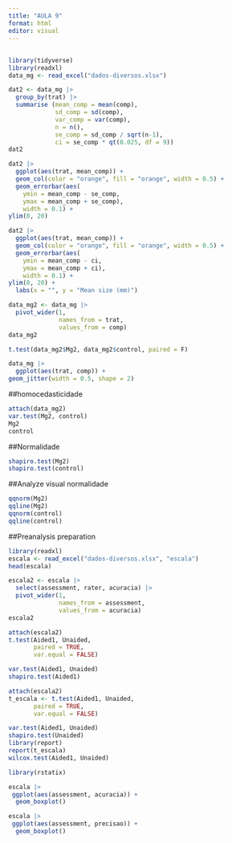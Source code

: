 ---
title: "AULA 9"
format: html
editor: visual
---

## 

```{r}
library(tidyverse)
library(readxl)
data_mg <- read_excel("dados-diversos.xlsx")

dat2 <- data_mg |> 
  group_by(trat) |> 
  summarise (mean_comp = mean(comp),
             sd_comp = sd(comp),
             var_comp = var(comp),
             n = n(),
             se_comp = sd_comp / sqrt(n-1),
             ci = se_comp * qt(0.025, df = 9))
dat2
```

```{r}
dat2 |> 
  ggplot(aes(trat, mean_comp)) +
  geom_col(color = "orange", fill = "orange", width = 0.5) +
  geom_errorbar(aes(
    ymin = mean_comp - se_comp,
    ymax = mean_comp + se_comp), 
    width = 0.1) +
ylim(0, 20)
```

```{r}
dat2 |> 
  ggplot(aes(trat, mean_comp)) +
  geom_col(color = "orange", fill = "orange", width = 0.5) +
  geom_errorbar(aes(
    ymin = mean_comp - ci,
    ymax = mean_comp + ci), 
    width = 0.1) +
ylim(0, 20) +
  labs(x = "", y = "Mean size (mm)")
```

```{r}
data_mg2 <- data_mg |> 
  pivot_wider(1, 
              names_from = trat, 
              values_from = comp)
data_mg2
```

```{r}
t.test(data_mg2$Mg2, data_mg2$control, paired = F)
```

```{r}
data_mg |> 
  ggplot(aes(trat, comp)) +
geom_jitter(width = 0.5, shape = 2)
```

##homocedasticidade

```{r}
attach(data_mg2)
var.test(Mg2, control)
Mg2
control
```

##Normalidade

```{r}
shapiro.test(Mg2)
shapiro.test(control)
```

##Analyze visual normalidade

```{r}
qqnorm(Mg2)
qqline(Mg2)
qqnorm(control)
qqline(control)
```

##Preanalysis preparation

```{r}
library(readxl)
escala <- read_excel("dados-diversos.xlsx", "escala")
head(escala)

escala2 <- escala |>
  select(assessment, rater, acuracia) |> 
  pivot_wider(1, 
              names_from = assessment,
              values_from = acuracia)
escala2
```

```{r}
attach(escala2)
t.test(Aided1, Unaided,
       paired = TRUE,
       var.equal = FALSE)

var.test(Aided1, Unaided)
shapiro.test(Aided1)
```

```{r}
attach(escala2)
t_escala <- t.test(Aided1, Unaided,
       paired = TRUE,
       var.equal = FALSE)

var.test(Aided1, Unaided)
shapiro.test(Unaided)
library(report)
report(t_escala)
wilcox.test(Aided1, Unaided)

library(rstatix)
```

```{r}
escala |> 
 ggplot(aes(assessment, acuracia)) +
  geom_boxplot()
```

```{r}
escala |> 
 ggplot(aes(assessment, precisao)) +
  geom_boxplot()
```
